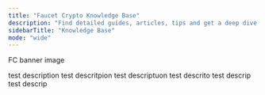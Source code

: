 ```yaml
---
title: "Faucet Crypto Knowledge Base"
description: "Find detailed guides, articles, tips and get a deep dive on how Faucet Crypto works"
sidebarTitle: "Knowledge Base"
mode: "wide"
---
```


FC banner image

<CardGroup cols={2}>
  <Card title="Get Started" icon="rocket" iconType="duotone" color="#9333ea" href="https://faucetcrypto.mintlify.app/get-started/">
    test description
  </Card>
  <Card title="Earning & Leveling" icon="trophy" iconType="duotone" color="#9333ea" href="https://faucetcrypto.mintlify.app/earning-and-leveling/">
    test descritpion
  </Card>
  <Card title="Items & Market" icon="gem" iconType="duotone" color="#9333ea">
    test descriptuon
  </Card>
  <Card title="Withdrawals" icon="money-bill-transfer" iconType="duotone" color="#9333ea">
    test descrito
  </Card>
  <Card title="Account & Security" icon="shield-quartered" iconType="duotone" color="#9333ea">
    test descrip
  </Card>
  <Card title="Tutorials" icon="square-question" iconType="duotone" color="#9333ea">
    test descrip
  </Card>
</CardGroup>